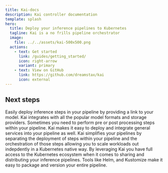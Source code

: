 ```yaml
---
title: Kai-docs
description: Kai controller documentation
template: splash
hero:
  title: Deploy your inference pipelines to Kubernetes 
  tagline: Kai is a no frills pipeline orchestrator
  image:
    file: ../../assets/kai-500x500.png
  actions:
    - text: Get started
      link: /guides/getting_started/
      icon: right-arrow
      variant: primary
    - text: View on GitHub
      link: https://github.com/dreamstax/kai
      icon: external
---
```



## Next steps

<CardGrid stagger>
	<Card title="Model Deployments" icon="pencil">
		Easily deploy inference steps in your pipeline by providing a link to your model. Kai integrates with all the popular model formats and storage providers.
	</Card>
	<Card title="Service Deployments" icon="add-document">
		Sometimes you need to perform pre or post processing steps within your pipeline. Kai makes it easy to deploy and integrate general services into your pipeline as well.
	</Card>
	<Card title="Pipelines" icon="setting">
		Kai simplifies your pipelines by separating the deployment of steps within your pipeline and the orchestration of those steps allowing you to scale workloads out indepdently in a Kubernetes native way.
	</Card>
	<Card title="Share" icon="open-book">
		By leveraging Kai you have full access to the Kubernetes ecosystem when it comes to sharing and distributing your inference pipelines.
    Tools like Helm, and Kustomize make it easy to package and version your entire pipeline.
	</Card>
</CardGrid>
